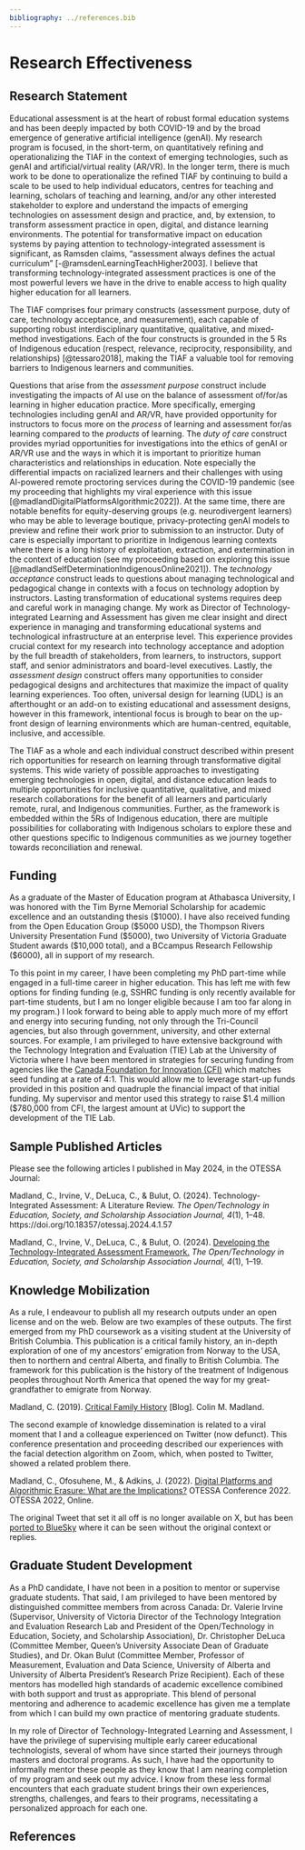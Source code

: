 ```yaml
---
bibliography: ../references.bib
---
```


# Research Effectiveness

## Research Statement

Educational assessment is at the heart of robust formal education systems and has been deeply impacted by both COVID-19 and by the broad emergence of generative artificial intelligence (genAI). My research program is focused, in the short-term, on quantitatively refining and operationalizing the TIAF in the context of emerging technologies, such as genAI and artificial/virtual reality (AR/VR). In the longer term, there is much work to be done to operationalize the refined TIAF by continuing to build a scale to be used to help individual educators, centres for teaching and learning, scholars of teaching and learning, and/or any other interested stakeholder to explore and understand the impacts of emerging technologies on assessment design and practice, and, by extension, to transform assessment practice in open, digital, and distance learning environments. The potential for transformative impact on education systems by paying attention to technology-integrated assessment is significant, as Ramsden claims, “assessment always defines the actual curriculum” [-@ramsdenLearningTeachHigher2003]. I believe that transforming technology-integrated assessment practices is one of the most powerful levers we have in the drive to enable access to high quality higher education for all learners.

The TIAF comprises four primary constructs (assessment purpose, duty of care, technology acceptance, and measurement), each capable of supporting robust interdisciplinary quantitative, qualitative, and mixed-method investigations. Each of the four constructs is grounded in the 5 Rs of Indigenous education (respect, relevance, reciprocity, responsibility, and relationships) [@tessaro2018], making the TIAF a valuable tool for removing barriers to Indigenous learners and communities.

Questions that arise from the *assessment purpose* construct include investigating the impacts of AI use on the balance of assessment of/for/as learning in higher education practice. More specifically, emerging technologies including genAI and AR/VR, have provided opportunity for instructors to focus more on the *process* of learning and assessment for/as learning compared to the *products* of learning. The *duty of care* construct provides myriad opportunities for investigations into the ethics of genAI or AR/VR use and the ways in which it is important to prioritize human characteristics and relationships in education. Note especially the differential impacts on racialized learners and their challenges with using AI-powered remote proctoring services during the COVID-19 pandemic (see my proceeding that highlights my viral experience with this issue [@madlandDigitalPlatformsAlgorithmic2022]). At the same time, there are notable benefits for equity-deserving groups (e.g. neurodivergent learners) who may be able to leverage boutique, privacy-protecting genAI models to preview and refine their work prior to submission to an instructor. Duty of care is especially important to prioritize in Indigenous learning contexts where there is a long history of exploitation, extraction, and extermination in the context of education (see my proceeding based on exploring this issue [@madlandSelfDeterminationIndigenousOnline2021]). The *technology acceptance* construct leads to questions about managing technological and pedagogical change in contexts with a focus on technology adoption by instructors. Lasting transformation of educational systems requires deep and careful work in managing change. My work as Director of Technology-integrated Learning and Assessment has given me clear insight and direct experience in managing and transforming educational systems and technological infrastructure at an enterprise level. This experience provides crucial context for my research into technology acceptance and adoption by the full breadth of stakeholders, from learners, to instructors, support staff, and senior administrators and board-level executives. Lastly, the *assessment design* construct offers many opportunities to consider pedagogical designs and architectures that maximize the impact of quality learning experiences. Too often, universal design for learning (UDL) is an afterthought or an add-on to existing educational and assessment designs, however in this framework, intentional focus is brough to bear on the up-front design of learning environments which are human-centred, equitable, inclusive, and accessible.

The TIAF as a whole and each individual construct described within present rich opportunities for research on learning through transformative digital systems. This wide variety of possible approaches to investigating emerging technologies in open, digital, and distance education leads to multiple opportunities for inclusive quantitative, qualitative, and mixed research collaborations for the benefit of all learners and particularly remote, rural, and Indigenous communities. Further, as the framework is embedded within the 5Rs of Indigenous education, there are multiple possibilities for collaborating with Indigenous scholars to explore these and other questions specific to Indigenous communities as we journey together towards reconciliation and renewal.

## Funding

As a graduate of the Master of Education program at Athabasca University, I was honored with the Tim Byrne Memorial Scholarship for academic excellence and an outstanding thesis ($1000). I have also received funding from the Open Education Group ($5000 USD), the Thompson Rivers University Presentation Fund ($5000), two University of Victoria Graduate Student awards ($10,000 total), and a BCcampus Research Fellowship ($6000), all in support of my research.

To this point in my career, I have been completing my PhD part-time while engaged in a full-time career in higher education. This has left me with few options for finding funding (e.g, SSHRC funding is only recently available for part-time students, but I am no longer eligible because I am too far along in my program.) I look forward to being able to apply much more of my effort and energy into securing funding, not only through the Tri-Council agencies, but also through government, university, and other external sources. For example, I am privileged to have extensive background with the Technology Integration and Evaluation (TIE) Lab at the University of Victoria where I have been mentored in strategies for securing funding from agencies like the [Canada Foundation for Innovation (CFI)](https://www.innovation.ca/) which matches seed funding at a rate of 4:1. This would allow me to leverage start-up funds provided in this position and quadruple the financial impact of that initial funding. My supervisor and mentor used this strategy to raise $1.4 million ($780,000 from CFI, the largest amount at UVic) to support the development of the TIE Lab.

## Sample Published Articles

Please see the following articles I published in May 2024, in the OTESSA Journal:

Madland, C., Irvine, V., DeLuca, C., & Bulut, O. (2024). Technology-Integrated Assessment: A Literature Review. *The Open/Technology in Education, Society, and Scholarship Association Journal, 4*(1), 1–48. https://doi.org/10.18357/otessaj.2024.4.1.57

Madland, C., Irvine, V., DeLuca, C., & Bulut, O. (2024). [Developing the Technology-Integrated Assessment Framework.](https://doi.org/10.18357/otessaj.2024.4.1.63) *The Open/Technology in Education, Society, and Scholarship Association Journal, 4*(1), 1–19.


## Knowledge Mobilization

As a rule, I endeavour to publish all my research outputs under an open license and on the web. Below are two examples of these outputs. The first emerged from my PhD coursework as a visiting student at the University of British Columbia. This publication is a critical family history, an in-depth exploration of one of my ancestors’ emigration from Norway to the USA, then to northern and central Alberta, and finally to British Columbia. The framework for this publication is the history of the treatment of Indigenous peoples throughout North America that opened the way for my great-grandfather to emigrate from Norway.

Madland, C. (2019). [Critical Family History](https://cmadland.github.io/cv/timeline.html#critical-family-history) \[Blog\]. Colin M. Madland.

The second example of knowledge dissemination is related to a viral moment that I and a colleague experienced on Twitter (now defunct). This conference presentation and proceeding described our experiences with the facial detection algorithm on Zoom, which, when posted to Twitter, showed a related problem there.

Madland, C., Ofosuhene, M., & Adkins, J. (2022). [Digital Platforms and Algorithmic Erasure: What are the Implications? ](https://doi.org/10.18357/otessac.2022.2.1.137) OTESSA Conference 2022. OTESSA 2022, Online.

The original Tweet that set it all off is no longer available on X, but has been [ported to BlueSky](https://bsky.app/profile/cmadtweets.bsky.social/post/3lb5lhuo35c2w) where it can be seen without the original context or replies.

## Graduate Student Development

As a PhD candidate, I have not been in a position to mentor or supervise graduate students. That said, I am privileged to have been mentored by distinguished committee members from across Canada: Dr. Valerie Irvine (Supervisor, University of Victoria Director of the Technology Integration and Evaluation Research Lab and President of the Open/Technology in Education, Society, and Scholarship Association), Dr. Christopher DeLuca (Committee Member, Queen’s University Associate Dean of Graduate Studies), and Dr. Okan Bulut (Committee Member, Professor of Measurement, Evaluation and Data Science, University of Alberta and University of Alberta President’s Research Prize Recipient). Each of these mentors has modelled high standards of academic excellence comibined with both support and trust as appropriate. This blend of personal mentoring and adherence to academic excellence has given me a template from which I can build my own practice of mentoring graduate students.

In my role of Director of Technology-Integrated Learning and Assessment, I have the privilege of supervising multiple early career educational technologists, several of whom have since started their journeys through masters and doctoral programs. As such, I have had the opportunity to informally mentor these people as they know that I am nearing completion of my program and seek out my advice. I know from these less formal encounters that each graduate student brings their own experiences, strengths, challenges, and fears to their programs, necessitating a personalized approach for each one.


## References
